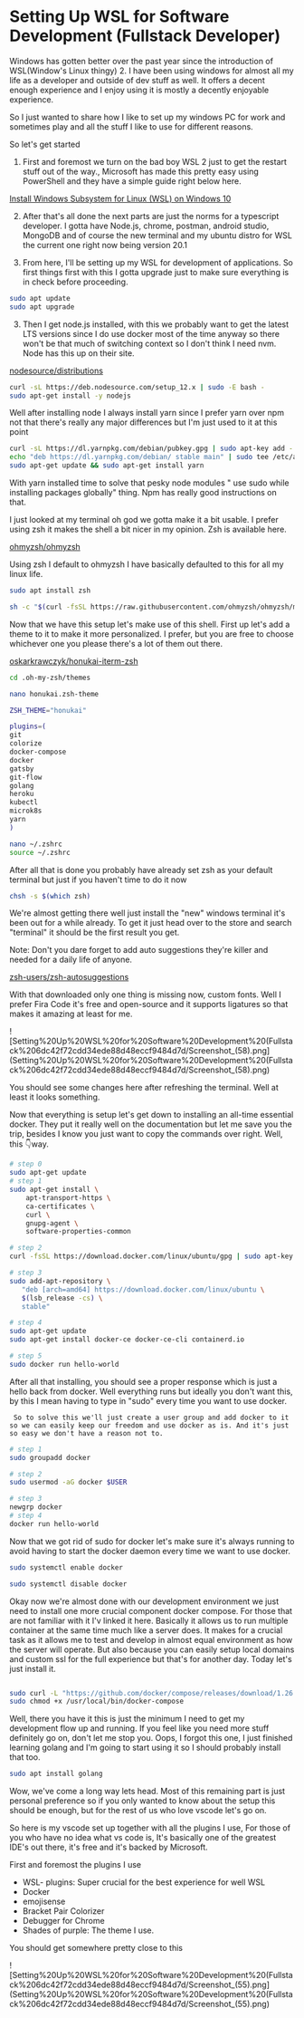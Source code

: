 # Setting Up WSL for Software Development (Fullstack Developer)

Windows has gotten better over the past year since the introduction of WSL(Window's Linux thingy) 2.  I have been using windows for almost all my life as a developer and outside of dev stuff as well. It offers a decent enough experience and I enjoy using it is mostly a decently enjoyable experience.

  So I just wanted to share how I like to set up my windows PC for work and sometimes play and all the stuff I like to use for different reasons.

So let's get started

 1. First and foremost we turn on the bad boy WSL 2 just to get the restart stuff out of the way., Microsoft has made this pretty easy using PowerShell and they have a simple guide right below here. 

[Install Windows Subsystem for Linux (WSL) on Windows 10](https://docs.microsoft.com/en-us/windows/wsl/install-win10#set-your-distribution-version-to-wsl-1-or-wsl-2)

 2.  After that's all done the next parts are just the norms for a typescript developer. I gotta have Node.js, chrome, postman, android studio, MongoDB and of course the new terminal and my ubuntu distro for WSL the current one right now being version 20.1

3. From here, I'll be setting up my WSL for development of applications. So first things first with this I gotta upgrade just to make sure everything is in check before proceeding.

```bash
sudo apt update
sudo apt upgrade
```

3. Then I get node.js installed, with this we probably want to get the latest LTS versions since I do use docker most of the time anyway so there won't be that much of switching context so I don't think I need nvm. Node has this up on their site.

[nodesource/distributions](https://github.com/nodesource/distributions/blob/master/README.md)

```bash
curl -sL https://deb.nodesource.com/setup_12.x | sudo -E bash -
sudo apt-get install -y nodejs
```

 Well after installing node I always install yarn since I prefer yarn over npm not that there's really any major differences but I'm just used to it at this point

 

```bash
curl -sL https://dl.yarnpkg.com/debian/pubkey.gpg | sudo apt-key add -
echo "deb https://dl.yarnpkg.com/debian/ stable main" | sudo tee /etc/apt/sources.list.d/yarn.list
sudo apt-get update && sudo apt-get install yarn
```

With yarn installed time to solve that pesky node modules  " use sudo while installing packages globally" thing. Npm has really good instructions on that.

I just looked at my terminal oh god we gotta make it a bit usable. I prefer using zsh it makes the shell a bit nicer in my opinion. Zsh is available here.

[ohmyzsh/ohmyzsh](https://github.com/ohmyzsh/ohmyzsh/wiki/Installing-ZSH)

Using zsh I default to ohmyzsh I have basically defaulted to this for all my linux life.

```bash
sudo apt install zsh

sh -c "$(curl -fsSL https://raw.githubusercontent.com/ohmyzsh/ohmyzsh/master/tools/install.sh)"
```

Now that we have this setup let's make use of this shell. First up let's add a theme to it to make it more personalized. I prefer, but you are free to choose whichever one you please there's a lot of them out there.

[oskarkrawczyk/honukai-iterm-zsh](https://github.com/oskarkrawczyk/honukai-iterm-zsh)

```bash
cd .oh-my-zsh/themes

nano honukai.zsh-theme

ZSH_THEME="honukai"
```

```bash
plugins=(
git
colorize
docker-compose
docker
gatsby
git-flow
golang
heroku
kubectl
microk8s
yarn
)

nano ~/.zshrc
source ~/.zshrc
```

After all that is done you probably have already set zsh as your default terminal but just if you haven't time to do it now

```bash
chsh -s $(which zsh)
```

  We're almost getting there well just install the "new" windows terminal it's been out for a while already. To get it just head over to the store and search  "terminal"  it should be the first result you get.

Note: Don't you dare forget to add auto suggestions they're killer and needed for a daily life of anyone.

[zsh-users/zsh-autosuggestions](https://github.com/zsh-users/zsh-autosuggestions/blob/master/INSTALL.md)

With that downloaded only one thing is missing now, custom fonts. Well I prefer Fira Code it's free and open-source and it supports ligatures so that makes it amazing at least for me.

![Setting%20Up%20WSL%20for%20Software%20Development%20(Fullstack%206dc42f72cdd34ede88d48eccf9484d7d/Screenshot_(58).png](Setting%20Up%20WSL%20for%20Software%20Development%20(Fullstack%206dc42f72cdd34ede88d48eccf9484d7d/Screenshot_(58).png)

You should see some changes here after refreshing the terminal. Well at least it looks something.  

Now that everything is setup let's get down to installing an all-time essential docker. They put it really well on the documentation but let me save you the trip, besides I know you just want to copy the commands over right.  Well, this 👇way.

```bash
# step 0
sudo apt-get update
# step 1
sudo apt-get install \
    apt-transport-https \
    ca-certificates \
    curl \
    gnupg-agent \
    software-properties-common

# step 2
curl -fsSL https://download.docker.com/linux/ubuntu/gpg | sudo apt-key add -

# step 3
sudo add-apt-repository \
   "deb [arch=amd64] https://download.docker.com/linux/ubuntu \
   $(lsb_release -cs) \
   stable"

# step 4
sudo apt-get update
sudo apt-get install docker-ce docker-ce-cli containerd.io

# step 5
sudo docker run hello-world

```

After all that  installing, you should see a proper response which is just a hello back from docker. Well everything runs but ideally you don't want this, by this I mean having to type in "sudo" every time you want to use docker.

     So to solve this we'll just create a user group and add docker to it so we can easily keep our freedom and use docker as is. And it's just so easy we don't have a reason not to.

```bash
# step 1
sudo groupadd docker

# step 2
sudo usermod -aG docker $USER

# step 3
newgrp docker
# step 4
docker run hello-world
```

Now that we got rid of sudo for docker let's make sure it's always running to avoid having to start the docker daemon every time we want to use docker.

```bash
sudo systemctl enable docker

sudo systemctl disable docker
```

Okay now we're almost done with our development environment we just need to install one more crucial component docker compose. For those that are not familiar with it I'v linked it here. Basically it allows us to run multiple container at the same time much like a server does. It makes for a crucial task as it allows me to test and develop in almost equal environment as how the server will operate. But also because you can easily setup local domains and custom ssl for the full experience but that's for another day. Today let's just install it.

```bash

sudo curl -L "https://github.com/docker/compose/releases/download/1.26.2/docker-compose-$(uname -s)-$(uname -m)" -o /usr/local/bin/docker-compose
sudo chmod +x /usr/local/bin/docker-compose
```

Well, there you have it this is just the minimum I need to get my development flow up and running. If you feel like you need more stuff definitely go on, don't let me stop you.  Oops, I forgot this one, I just finished learning golang and I'm going to start using it so I should probably install that too.

```bash
sudo apt install golang
```

 Wow, we've come a long way lets head. Most of this remaining part is just personal preference so if you only wanted to know about the setup this should be enough, but for the rest of us who love vscode let's go on.

 So here is my vscode set up together with all the plugins I use, For those of you who have no idea what vs code is, It's basically one of the greatest IDE's out there, it's free and it's backed by Microsoft.

First and foremost the plugins I use

- WSL- plugins: Super crucial for the best experience for well WSL
- Docker
- emojisense
- Bracket Pair Colorizer
- Debugger for Chrome
- Shades of purple: The theme I use.

You should get somewhere pretty close to this  

![Setting%20Up%20WSL%20for%20Software%20Development%20(Fullstack%206dc42f72cdd34ede88d48eccf9484d7d/Screenshot_(55).png](Setting%20Up%20WSL%20for%20Software%20Development%20(Fullstack%206dc42f72cdd34ede88d48eccf9484d7d/Screenshot_(55).png)
